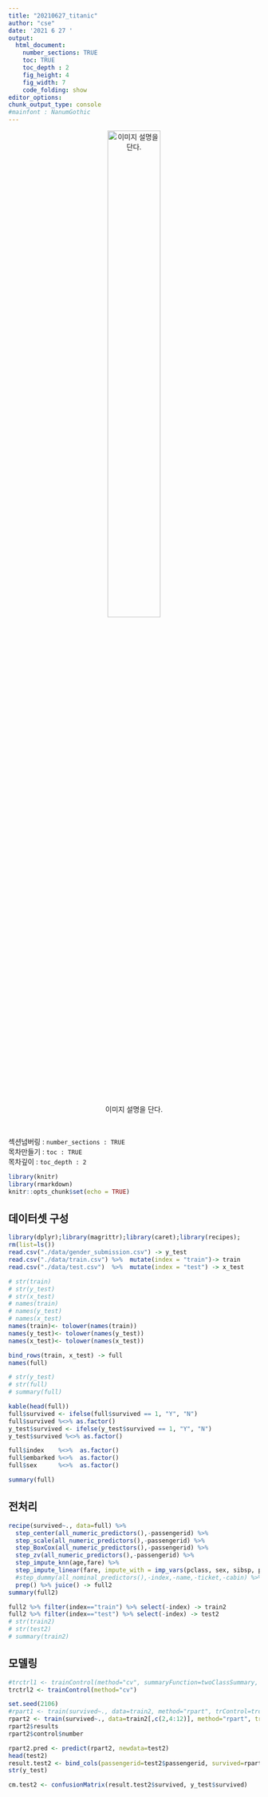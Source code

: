 ```yaml
---
title: "20210627_titanic"
author: "cse"
date: '2021 6 27 '
output:
  html_document:
    number_sections: TRUE
    toc: TRUE
    toc_depth : 2
    fig_height: 4
    fig_width: 7
    code_folding: show
editor_options: 
chunk_output_type: console
#mainfont : NanumGothic
---
```


<center>
![이미지 설명을 단다.](duck.png){width="50%"}
</center>
<br>

섹션넘버링 :  `number_sections : TRUE ` <br>
목차만들기 :  `toc : TRUE `<br>
목차깊이 :  `toc_depth : 2 ` <br>




```r
library(knitr)
library(rmarkdown)
knitr::opts_chunk$set(echo = TRUE)
```





## 데이터셋 구성


```r
library(dplyr);library(magrittr);library(caret);library(recipes);
rm(list=ls())
read.csv("./data/gender_submission.csv") -> y_test
read.csv("./data/train.csv") %>%  mutate(index = "train")-> train 
read.csv("./data/test.csv")  %>%  mutate(index = "test") -> x_test

# str(train)
# str(y_test)
# str(x_test)
# names(train)
# names(y_test)
# names(x_test)
names(train)<- tolower(names(train))
names(y_test)<- tolower(names(y_test))
names(x_test)<- tolower(names(x_test))

bind_rows(train, x_test) -> full 
names(full)

# str(y_test)
# str(full)
# summary(full)

kable(head(full))
full$survived <- ifelse(full$survived == 1, "Y", "N")
full$survived %<>% as.factor()
y_test$survived <- ifelse(y_test$survived == 1, "Y", "N")
y_test$survived %<>% as.factor()

full$index    %<>%  as.factor()
full$embarked %<>%  as.factor()
full$sex      %<>%  as.factor()

summary(full)

```





## 전처리


```r

recipe(survived~., data=full) %>% 
  step_center(all_numeric_predictors(),-passengerid) %>% 
  step_scale(all_numeric_predictors(),-passengerid) %>% 
  step_BoxCox(all_numeric_predictors(),-passengerid) %>% 
  step_zv(all_numeric_predictors(),-passengerid) %>% 
  step_impute_knn(age,fare) %>% 
  step_impute_linear(fare, impute_with = imp_vars(pclass, sex, sibsp, parch,embarked)) %>%
  #step_dummy(all_nominal_predictors(),-index,-name,-ticket,-cabin) %>% 
  prep() %>% juice() -> full2
summary(full2)

full2 %>% filter(index=="train") %>% select(-index) -> train2
full2 %>% filter(index=="test") %>% select(-index) -> test2
# str(train2)
# str(test2)
# summary(train2)


```

## 모델링

```r

#trctrl1 <- trainControl(method="cv", summaryFunction=twoClassSummary, classProbs=TRUE)
trctrl2 <- trainControl(method="cv")

set.seed(2106)
#rpart1 <- train(survived~., data=train2, method="rpart", trControl=trctrl1, metric="ROC")
rpart2 <- train(survived~., data=train2[,c(2,4:12)], method="rpart", trControl=trctrl2)
rpart2$results
rpart2$control$number

rpart2.pred <- predict(rpart2, newdata=test2)
head(test2)
result.test2 <- bind_cols(passengerid=test2$passengerid, survived=rpart2.pred)
str(y_test)

cm.test2 <- confusionMatrix(result.test2$survived, y_test$survived)

```


